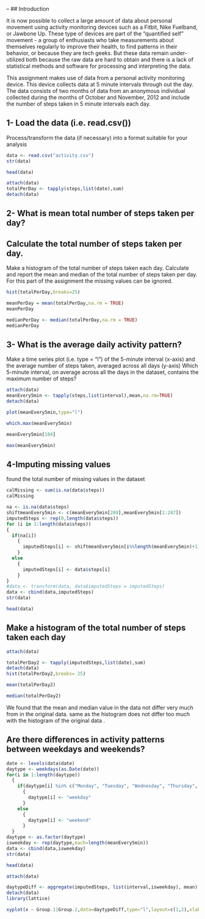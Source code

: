 --
## Introduction

It is now possible to collect a large amount of data about personal movement using activity monitoring devices such as a Fitbit, Nike Fuelband, or Jawbone Up. These type of devices are part of the "quantified self" movement - a group of enthusiasts who take measurements about themselves regularly to improve their health, to find patterns in their behavior, or because they are tech geeks. But these data remain under-utilized both because the raw data are hard to obtain and there is a lack of statistical methods and software for processing and interpreting the data.

This assignment makes use of data from a personal activity monitoring device. This device collects data at 5 minute intervals through out the day. The data consists of two months of data from an anonymous individual collected during the months of October and November, 2012 and include the number of steps taken in 5 minute intervals each day.

## 1- Load the data (i.e. read.csv())
Process/transform the data (if necessary) into a format suitable for your analysis

```r
data <- read.csv("activity.csv")
str(data)
```
```r
head(data)
```


```r
attach(data)
totalPerDay <- tapply(steps,list(date),sum)
detach(data)
```
## 2- What is mean total number of steps taken per day?


## Calculate the total number of steps taken per day.
Make a histogram of the total number of steps taken each day.
Calculate and report the mean and median of the total number of steps taken per day.
For this part of the assignment the missing values can be ignored.
```r
hist(totalPerDay,breaks=25)
```

```r
meanPerDay = mean(totalPerDay,na.rm = TRUE)
meanPerDay
```

```r
medianPerDay <- median(totalPerDay,na.rm = TRUE)
medianPerDay
```

## 3- What is the average daily activity pattern?

Make a time series plot (i.e. type = "l") of the 5-minute interval (x-axis) and the average number of steps taken, averaged across all days (y-axis)
Which 5-minute interval, on average across all the days in the dataset, contains the maximum number of steps?
```r
attach(data)
meanEvery5min <- tapply(steps,list(interval),mean,na.rm=TRUE)
detach(data)
```

```r
plot(meanEvery5min,type="l")
```


```r
which.max(meanEvery5min)
```

```r
meanEvery5min[104]
```

```r
max(meanEvery5min)
```

## 4-Imputing missing values

found the total number of missing values in the dataset
```r
calMissing <- sum(is.na(data$steps))
calMissing
```


```r
na <- is.na(data$steps)
shiftmeanEvery5min <- c(meanEvery5min[288],meanEvery5min[1:287])
imputedSteps <- rep(0,length(data$steps))
for (i in 1:length(data$steps))
{
  if(na[i])
    {
      imputedSteps[i] <- shiftmeanEvery5min[i%%length(meanEvery5min)+1]
    }
  else
    {
      imputedSteps[i] <- data$steps[i]
    } 
}
#data <- transform(data, data$imputedSteps = imputedSteps)
data <- cbind(data,imputedSteps)
str(data)
```

```r
head(data)
```

## Make a histogram of the total number of steps taken each day
```r
attach(data)
```


```r
totalPerDay2 <- tapply(imputedSteps,list(date),sum)
detach(data)
hist(totalPerDay2,breaks= 25)
```


```r
mean(totalPerDay2)
```

```r
median(totalPerDay2)
```

We found that the mean and median value in the  data  not differ very much from in the original data. same as the histogram does not differ too much with the histogram of the original data .

## Are there differences in activity patterns between weekdays and weekends?

```r
date <- levels(data$date)
daytype <- weekdays(as.Date(date))
for(i in 1:length(daytype))
  {
    if(daytype[i] %in% c("Monday", "Tuesday", "Wednesday", "Thursday", "Friday"))
      {
        daytype[i] <- "weekday"
      }
    else
      {
        daytype[i] <- "weekend"
      }
  }
daytype <- as.factor(daytype)
isweekday <- rep(daytype,each=length(meanEvery5min))
data <- cbind(data,isweekday)
str(data)
```

```r
head(data)
```

```r
attach(data)
```


```r
daytypeDiff <- aggregate(imputedSteps, list(interval,isweekday), mean)
detach(data)
library(lattice)
```

```r
xyplot(x ~ Group.1|Group.2,data=daytypeDiff,type="l",layout=c(1,2),xlab="Interval",ylab="Number of Steps")
```
